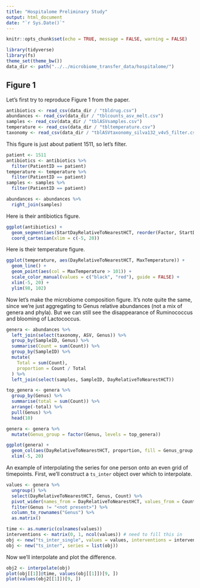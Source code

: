 ```yaml
---
title: "Hospitalome Preliminary Study"
output: html_document
date: "`r Sys.Date()`"
---
```


```r
knitr::opts_chunk$set(echo = TRUE, message = FALSE, warning = FALSE)
```

```r
library(tidyverse)
library(fs)
theme_set(theme_bw())
data_dir <- path("../../microbiome_transfer_data/hospitalome/")
```

## Figure 1

Let's first try to reproduce Figure 1 from the paper.

```r
antibiotics <- read_csv(data_dir / "tbldrug.csv")
abundances <- read_csv(data_dir / "tblcounts_asv_melt.csv")
samples <- read_csv(data_dir / "tblASVsamples.csv")
temperature <- read_csv(data_dir / "tbltemperature.csv")
taxonomy <- read_csv(data_dir / "tblASVtaxonomy_silva132_v4v5_filter.csv")
```

This figure is just about patient 1511, so let's filter.

```r
patient <- 1511
antibiotics <- antibiotics %>%
  filter(PatientID == patient)
temperature <- temperature %>%
  filter(PatientID == patient)
samples <- samples %>%
  filter(PatientID == patient)

abundances <- abundances %>%
  right_join(samples)
```

Here is their antibiotics figure.

```r
ggplot(antibiotics) +
  geom_segment(aes(StartDayRelativeToNearestHCT, reorder(Factor, StartDayRelativeToNearestHCT, min), xend = StopDayRelativeToNearestHCT, yend = Factor), size = 2, col = "#535353") +
  coord_cartesian(xlim = c(-5, 20))
```

Here is their temperature figure.

```r
ggplot(temperature, aes(DayRelativeToNearestHCT, MaxTemperature)) +
  geom_line() +
  geom_point(aes(col = MaxTemperature > 101)) +
  scale_color_manual(values = c("black", "red"), guide = FALSE) +
  xlim(-5, 20) +
  ylim(98, 102)
```

Now let's make the microbiome composition figure. It's note quite the same,
since we're just aggregating to Genus relative abundances (not a mix of genera
and phyla). But we can still see the disappearance of Ruminococcus and blooming
of Lactococcus.

```r
genera <- abundances %>%
  left_join(select(taxonomy, ASV, Genus)) %>%
  group_by(SampleID, Genus) %>%
  summarise(Count = sum(Count)) %>%
  group_by(SampleID) %>%
  mutate(
    Total = sum(Count),
    proportion = Count / Total
  ) %>%
  left_join(select(samples, SampleID, DayRelativeToNearestHCT))

top_genera <- genera %>%
  group_by(Genus) %>%
  summarise(total = sum(Count)) %>%
  arrange(-total) %>%
  pull(Genus) %>%
  head(10)

genera <- genera %>%
  mutate(Genus_group = factor(Genus, levels = top_genera))
```

```r
ggplot(genera) +
  geom_col(aes(DayRelativeToNearestHCT, proportion, fill = Genus_group, col = Genus_group)) +
  xlim(-5, 20)
```

An example of interpolating the series for one person onto an even grid of
timepoints. First, we'll construct a `ts_inter` object over which to
interpolate.

```r
values <- genera %>%
  ungroup() %>%
  select(DayRelativeToNearestHCT, Genus, Count) %>%
  pivot_wider(names_from = DayRelativeToNearestHCT, values_from = Count, values_fill = 0) %>%
  filter(Genus != "<not present>") %>%
  column_to_rownames("Genus") %>%
  as.matrix()

time <- as.numeric(colnames(values))
interventions <- matrix(0, 1, ncol(values)) # need to fill this in
obj <- new("ts_inter_single", values = values, interventions = interventions, time = time)[, 1:13]
obj <- new("ts_inter", series = list(obj))
```

Now we'll interpolate and plot the difference.

```r
obj2 <- interpolate(obj)
plot(obj[[1]]@time, values(obj[[1]])[9, ])
plot(values(obj2[[1]])[9, ])
```

